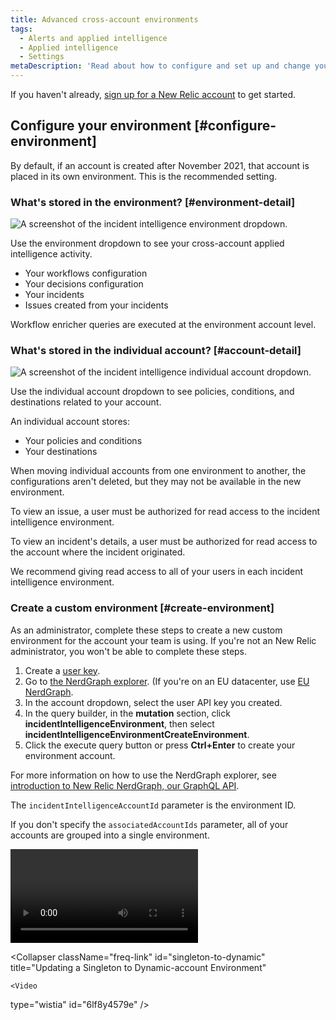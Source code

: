 ```yaml
---
title: Advanced cross-account environments
tags:
  - Alerts and applied intelligence
  - Applied intelligence
  - Settings
metaDescription: 'Read about how to configure and set up and change your environment settings'
---
```






If you haven't already, [sign up for a New Relic account](https://newrelic.com/signup) to get started.

## Configure your environment [#configure-environment]

By default, if an account is created after November 2021, that account is placed in its own environment. This is the recommended setting. 

### What's stored in the environment? [#environment-detail]

<img
  title="The incident intelligence environment."
  alt="A screenshot of the incident intelligence environment dropdown."
  src={environment}
/>

<figcaption>
  Use the environment dropdown to see your cross-account applied intelligence activity.
</figcaption>

* Your workflows configuration
* Your decisions configuration
* Your incidents
* Issues created from your incidents

Workflow enricher queries are executed at the environment account level.

### What's stored in the individual account? [#account-detail]

<img
  title="The incident intelligence individual account."
  alt="A screenshot of the incident intelligence individual account dropdown."
  src={accountTeam}
/>

<figcaption>
  Use the individual account dropdown to see policies, conditions, and destinations related to your account.
</figcaption>

An individual account stores:

* Your policies and conditions
* Your destinations

When moving individual accounts from one environment to another, the configurations aren't deleted, but they may not be available in the new environment.

<Callout variant="important">
  To view an issue, a user must be authorized for read access to the incident intelligence environment.

To view an incident's details, a user must be authorized for read access to the account where the incident originated.

We recommend giving read access to all of your users in each incident intelligence environment.
</Callout>

### Create a custom environment [#create-environment]

As an administrator, complete these steps to create a new custom environment for the account your team is using. If you're not an New Relic administrator, you won't be able to complete these steps.

1. Create a [user key](https://one.newrelic.com/api-keys).
2. Go to [the NerdGraph explorer](https://api.newrelic.com/graphiql). (If you're on an EU datacenter, use [EU NerdGraph](https://api.eu.newrelic.com/graphiql).
3. In the account dropdown, select the user API key you created.
4. In the query builder, in the **mutation** section, click **incidentIntelligenceEnvironment**, then select **incidentIntelligenceEnvironmentCreateEnvironment**.
5. Click the execute query button or press **Ctrl+Enter** to create your environment account.

For more information on how to use the NerdGraph explorer, see [introduction to New Relic NerdGraph, our GraphQL API](/docs/apis/nerdgraph/get-started/introduction-new-relic-nerdgraph/).

The `incidentIntelligenceAccountId` parameter is the environment ID.

If you don't specify the `associatedAccountIds` parameter, all of your accounts are grouped into a single environment.

<CollapserGroup>
  <Collapser
    className="freq-link"
    id="dynamic-to-singletone"
    title="Updating a Dynamic-account to Singleton Environment"
  >
      <Video
  type="wistia"
  id="dy9fbo12j3"
/>
  </Collapser>

  <Collapser
    className="freq-link"
    id="singleton-to-dynamic"
    title="Updating a Singleton to Dynamic-account Environment"
  >
    <Video
  type="wistia"
  id="6lf8y4579e"
/>
  </Collapser>
</CollapserGroup>

